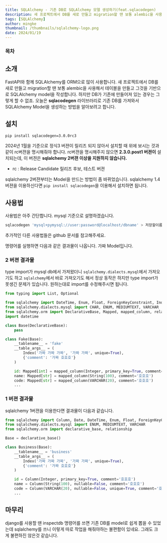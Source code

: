 ```yaml
---
title: SQLAlchemy - 기존 DB로 SQLAlchemy 모델 생성하기(feat.sqlacodegen)
description: 새 프로젝트에서 DB를 새로 만들고 migration할 땐 보통 alembic을 사용해서 테이블을 만들고 그것을 기반으로 SQLAlchemy model을 작성합니다. 하지만 DB가 기존에 만들어져 있는 경우는 그렇게 할 수 없죠.  오늘은 sqlacodegen 라이브러리로 기존 DB를 가져와서 SQLAlchemy Model을 생성하는 방법을 알아보려고 합니다.
tags: [SQLAlchemy]
author: mingke
thumbnail: /thumbnails/sqlalchemy-logo.png
date: 2024/01/19
---
```


### 목차

## 소개

FastAPI와 함께 SQLAlchemy를 ORM으로 많이 사용합니다. 새 프로젝트에서 DB를 새로 만들고 migration할 땐 보통 alembic을 사용해서 테이블을 만들고 그것을 기반으로 SQLAlchemy model을 작성합니다. 하지만 DB가 기존에 만들어져 있는 경우는 그렇게 할 수 없죠. 오늘은 **sqlacodegen** 라이브러리로 기존 DB를 가져와서 SQLAlchemy Model을 생성하는 방법을 알아보려고 합니다.

## 설치

```bash
pip install sqlacodegen=3.0.0rc3
```

2024년 1월을 기준으로 정식3 버젼이 릴리즈 되지 않아서 설치할 때 위에 보시는 것과 같이 rc버젼을 명시해줘야 합니다. rc버젼을 명시해주지 않으면 **2.3.0.post1 버젼이** 설치되는데, 이 버젼은 **sqlalchemy 2버젼 이상을 지원하지 않습니다.**

- rc : Release Candidate 릴리즈 후보, 테스트 버젼

sqlalchemy 2버젼부터는 Model을 만드는 방법이 좀 바뀌었습니다. sqlalchemy 1.4 버젼을 이용하신다면 `pip install sqlacodegen`을 이용해서 설치하면 됩니다.

## 사용법

사용법은 아주 간단합니다. mysql 기준으로 설명하겠습니다.

```bash
sqlacodegen 'mysql+pymysql://user:password@localhost/dbname' > 저장할이름.py
```

추가적인 다른 사용법들은 github 문서를 참고해주세요.

<Link url="https://github.com/agronholm/sqlacodegen" />

명령어를 실행하면 다음과 같은 결과물이 나옵니다. 가짜 Model입니다.

### 2 버젼 결과물

type import가 mysql db에서 가져왔더니 `sqlalchemy.dialects.mysql`에서 가져오기도 하고 `sqlalchemy`에서 바로 가져오기도 해서 정상 동작은 하지만 type import가 못생긴 문제가 있습니다. 원하는대로 import를 수정해주시면 됩니다.

```python
from typing import List, Optional

from sqlalchemy import DateTime, Enum, Float, ForeignKeyConstraint, Index, Integer, String, text
from sqlalchemy.dialects.mysql import CHAR, ENUM, MEDIUMTEXT, VARCHAR
from sqlalchemy.orm import DeclarativeBase, Mapped, mapped_column, relationship
import datetime

class Base(DeclarativeBase):
    pass

class Fake(Base):
    __tablename__ = 'fake'
    __table_args__ = (
        Index('가짜 가짜 가짜', '가짜 가짜', unique=True),
        {'comment': '가짜 호호호'}
    )

    id: Mapped[int] = mapped_column(Integer, primary_key=True, comment='호호호')
    name: Mapped[str] = mapped_column(String(100), comment='호호호')
    code: Mapped[str] = mapped_column(VARCHAR(20), comment='호호호')
    ...
```

### 1 버젼 결과물

sqlalchemy 1버젼을 이용한다면 결과물이 다음과 같습니다.

```python
from sqlalchemy import Column, Date, DateTime, Enum, Float, ForeignKeyConstraint, Index, Integer, String, Time, text
from sqlalchemy.dialects.mysql import ENUM, MEDIUMTEXT, VARCHAR
from sqlalchemy.orm import declarative_base, relationship

Base = declarative_base()

class Business(Base):
    __tablename__ = 'business'
    __table_args__ = (
        Index('가짜 가짜 가짜', '가짜 가짜', unique=True),
        {'comment': '가짜 호호호'}
    )

	id = Column(Integer, primary_key=True, comment='호호호')
    name = Column(String(100), nullable=False, comment='호호호')
	code = Column(VARCHAR(20), nullable=False, unique=True, comment='호호호')
    ...
```

## 마무리

django를 사용할 땐 inspectdb 명령어를 쓰면 기존 DB를 model로 쉽게 뽑을 수 있었는데 sqlalchemy를 쓰니 이렇게 따로 작업을 해줘야하는 불편함이 있네요. 그래도 크게 불편하진 않은것 같습니다.
